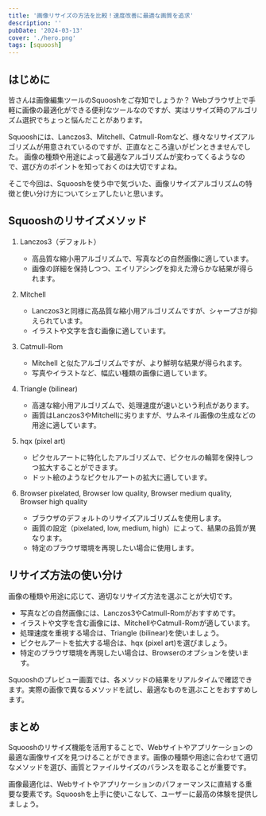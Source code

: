```yaml
---
title: '画像リサイズの方法を比較！速度改善に最適な画質を追求'
description: ''
pubDate: '2024-03-13'
cover: './hero.png'
tags: [squoosh]
---
```



## はじめに

皆さんは画像編集ツールのSquooshをご存知でしょうか？
Webブラウザ上で手軽に画像の最適化ができる便利なツールなのですが、実はリサイズ時のアルゴリズム選択でちょっと悩んだことがあります。

Squooshには、Lanczos3、Mitchell、Catmull-Romなど、様々なリサイズアルゴリズムが用意されているのですが、正直なところ違いがピンときませんでした。
画像の種類や用途によって最適なアルゴリズムが変わってくるようなので、選び方のポイントを知っておくのは大切ですよね。

そこで今回は、Squooshを使う中で気づいた、画像リサイズアルゴリズムの特徴と使い分け方についてシェアしたいと思います。

## Squooshのリサイズメソッド

1. Lanczos3（デフォルト）

   - 高品質な縮小用アルゴリズムで、写真などの自然画像に適しています。
   - 画像の詳細を保持しつつ、エイリアシングを抑えた滑らかな結果が得られます。

2. Mitchell

   - Lanczos3と同様に高品質な縮小用アルゴリズムですが、シャープさが抑えられています。
   - イラストや文字を含む画像に適しています。

3. Catmull-Rom

   - Mitchell と似たアルゴリズムですが、より鮮明な結果が得られます。
   - 写真やイラストなど、幅広い種類の画像に適しています。

4. Triangle (bilinear)

   - 高速な縮小用アルゴリズムで、処理速度が速いという利点があります。
   - 画質はLanczos3やMitchellに劣りますが、サムネイル画像の生成などの用途に適しています。

5. hqx (pixel art)

   - ピクセルアートに特化したアルゴリズムで、ピクセルの輪郭を保持しつつ拡大することができます。
   - ドット絵のようなピクセルアートの拡大に適しています。

6. Browser pixelated, Browser low quality, Browser medium quality, Browser high quality
   - ブラウザのデフォルトのリサイズアルゴリズムを使用します。
   - 画質の設定（pixelated, low, medium, high）によって、結果の品質が異なります。
   - 特定のブラウザ環境を再現したい場合に使用します。

## リサイズ方法の使い分け

画像の種類や用途に応じて、適切なリサイズ方法を選ぶことが大切です。

- 写真などの自然画像には、Lanczos3やCatmull-Romがおすすめです。
- イラストや文字を含む画像には、MitchellやCatmull-Romが適しています。
- 処理速度を重視する場合は、Triangle (bilinear)を使いましょう。
- ピクセルアートを拡大する場合は、hqx (pixel art)を選びましょう。
- 特定のブラウザ環境を再現したい場合は、Browserのオプションを使います。

Squooshのプレビュー画面では、各メソッドの結果をリアルタイムで確認できます。実際の画像で異なるメソッドを試し、最適なものを選ぶことをおすすめします。

## まとめ

Squooshのリサイズ機能を活用することで、Webサイトやアプリケーションの最適な画像サイズを見つけることができます。画像の種類や用途に合わせて適切なメソッドを選び、画質とファイルサイズのバランスを取ることが重要です。

画像最適化は、Webサイトやアプリケーションのパフォーマンスに直結する重要な要素です。Squooshを上手に使いこなして、ユーザーに最高の体験を提供しましょう。
